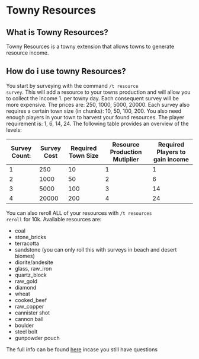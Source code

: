 # Towny Resources

## What is Towny Resources?

Towny Resources is a towny extension that allows towns to generate
resource income.

## How do i use towny Resources?

You start by surveying with the command <code>/t resource survey</code>. This will add a resource to your towns
production and will allow you to collect the income 1. per towny day.
Each consequent survey will be more expensive.
The prices are: 250, 1000, 5000, 20000. Each survey also requires a certain town size (in chunks): 10, 50, 100, 200.
You also need enough players in your town to harvest your found resources. The player requirement is: 1, 6, 14, 24.
The following table provides an overview of the levels:



| Survey Count: | Survey Cost | Required Town Size | Resource Production Mutiplier | Required Players to gain income |   
|---------------|-------------|--------------------|-------------------------------|---------------------------------|
| 1             | 250         | 10                 | 1                             | 1                               | 
| 2             | 1000        | 50                 | 2                             | 6                               | 
| 3             | 5000        | 100                | 3                             | 14                              | 
| 4             | 20000       | 200                | 4                             | 24                              | 

You can also reroll ALL of your resources with <code>/t resources reroll</code> for 10k.
Available resources are: 
 - coal
 - stone_bricks
 - terracotta
 - sandstone (you can only roll this with surveys in beach and desert biomes)
 - diorite/andesite
 - glass, raw_iron
 - quartz_block
 - raw_gold
 - diamond
 - wheat
 - cooked_beef
 - raw_copper
 - cannister shot
 - cannon ball
 - boulder
 - steel bolt
 - gunpowder pouch
 
The full info can be found [here](https://github.com/TownyAdvanced/TownyResources) incase you still have questions
